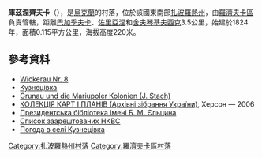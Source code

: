 {{coord|47|21|41|N|36|59|13|E|scale:100000|display=title}}

'''庫茲涅齊夫卡'''（{{lang-uk|Кузнецівка}}），是[[烏克蘭|烏克蘭]]的村落，位於該國東南部[[扎波羅熱州|扎波羅熱州]]，由[[羅濟夫卡區|羅濟夫卡區]]負責管轄，距離[[巴加季夫卡_(羅濟夫卡區)|巴加季夫卡]]、[[佐里亞涅_(羅濟夫卡區)|佐里亞涅]]和[[舍夫琴基夫西克_(奎比舍韋區)|舍夫琴基夫西克]]3.5公里，始建於1824年，面積0.115平方公里，海拔高度220米。

==參考資料==
*[http://shuck.fimka.net/1/orte/ortsv_w.pdf Wickerau Nr. 8]{{dead link|date=2018年2月 |bot=InternetArchiveBot |fix-attempted=yes }}
*[http://w1.c1.rada.gov.ua/pls/z7503/A005?rdat1=21.01.2015&rf7571=12940 Кузнецівка]
* [http://odessa3.org/collections/towns/link/grunau.txt Grunau und die Mariupoler Kolonien (J. Stach)] {{Wayback|url=http://odessa3.org/collections/towns/link/grunau.txt |date=20171021111511 }} {{ref-de}}
* [https://web.archive.org/web/20071016213522/http://www.archives.gov.ua/Publicat/Zip/Karty-Plany.pdf КОЛЕКЦІЯ КАРТ І ПЛАНІВ (Архівні зібрання України)], Херсон — 2006
* [https://web.archive.org/web/20110311053619/http://www.prlib.ru/Pages/terr2010_4-1a-1.aspx Президентська бібліотека імені Б. М. Єльцина] {{ref-ru}}
* [https://web.archive.org/web/20111216105025/http://www.goldade.net/Arrests/NKVD.pdf Список заарештованих НКВС] {{ref-en}}
* [http://weather.in.ua/ua/zaporozhskaja/12618 Погода в селі Кузнецівка] {{Wayback|url=http://weather.in.ua/ua/zaporozhskaja/12618 |date=20111220044031 }}

[[Category:扎波羅熱州村落|Category:扎波羅熱州村落]]
[[Category:羅濟夫卡區村落|Category:羅濟夫卡區村落]]


{{Zaporizhia-geo-stub}}